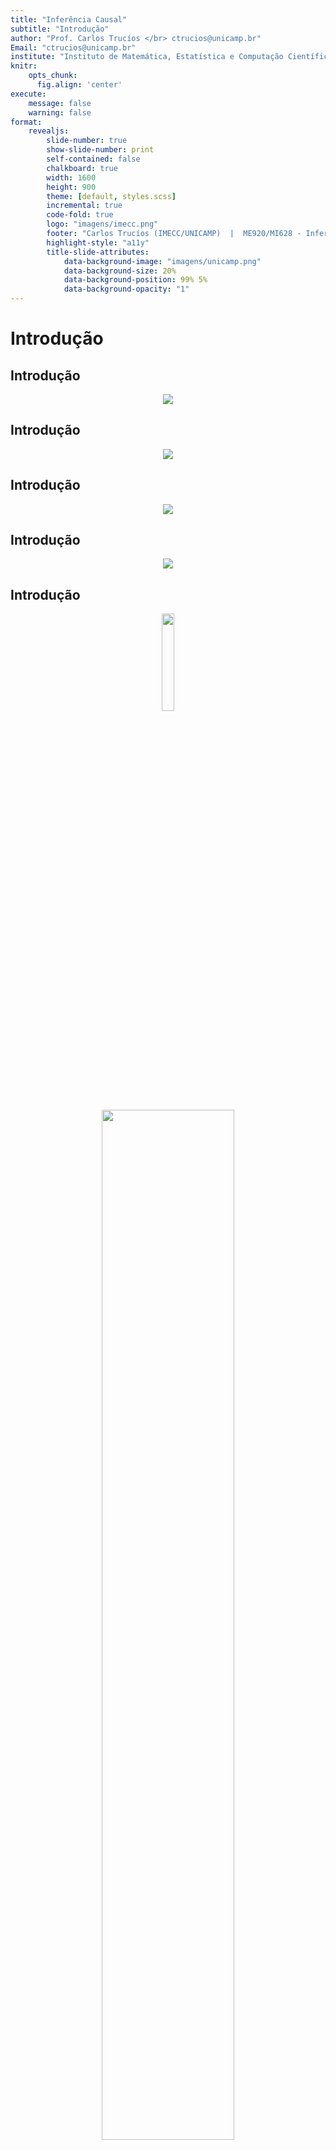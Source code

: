 ```yaml
---
title: "Inferência Causal"
subtitle: "Introdução"
author: "Prof. Carlos Trucíos </br> ctrucios@unicamp.br"
Email: "ctrucios@unicamp.br"
institute: "Instituto de Matemática, Estatística e Computação Científica (IMECC), </br> Universidade Estadual de Campinas (UNICAMP)."
knitr:
    opts_chunk: 
      fig.align: 'center'
execute:
    message: false
    warning: false
format:
    revealjs:
        slide-number: true
        show-slide-number: print
        self-contained: false
        chalkboard: true
        width: 1600
        height: 900
        theme: [default, styles.scss]
        incremental: true
        code-fold: true
        logo: "imagens/imecc.png"
        footer: "Carlos Trucíos (IMECC/UNICAMP)  |  ME920/MI628 - Inferência Causal |  [ctruciosm.github.io](https://ctruciosm.github.io/)"
        highlight-style: "a11y"
        title-slide-attributes:
            data-background-image: "imagens/unicamp.png"
            data-background-size: 20%
            data-background-position: 99% 5%
            data-background-opacity: "1"
---
```




# Introdução

## Introdução

<center>
![](imagens/cheese.jpeg)

</center>

## Introdução


<center>
![](imagens/miss.png)

</center>


## Introdução

<center>
![](imagens/nicolas_cage.jpg)

</center>


## Introdução


<center>
![](imagens/ice_cream.jpg)

</center>


## Introdução


<center>

![](imagens/correlation_does_not_imply_causation.jpg){width=20%}

</center>


<center>

![](imagens/meme_correlation.gif){width=65%}


. . . 


<center>

[Correlação e causalidade podem co-existir, mas correlação não implica (necesariamente) causalidade.]{style="color:red;"}


</center>



## Introdução

Algumas vezes, correlação pode implicar causalidade, mas outras....

<center>

![](imagens/sol_meme.png)

</center>





# Inferência Causal

## O que é Inferência Causal?


:::: {.columns}

::: {.column width="40%"}

![](imagens/ChatGPT.png)

:::

::: {.column width="60%"}

- "Causal inference is the process of learning what would happen to the average outcome of a population if we were to introduce a change in the interventions that people actually receive." **Hernán, M. A., & Robins, J. M. (2020) - "Causal Inference: What If"**
- "Causal inference is the process of going beyond the observed data and proposing explanations for events that are suspected to have been caused by active interventions that modify the course of natural events." **Pearl, J. (2009) - "Causality: Models, Reasoning, and Inference"**

:::

::::


## O que é Inferência Causal?


:::: {.columns}

::: {.column width="40%"}

![](imagens/ChatGPT.png)

:::

::: {.column width="60%"}

- "Causal inference is the process of drawing conclusions about the effect of one variable by manipulating another variable, either through experimental or statistical observation." **Morgan, S. L., & Winship, C. (2014) - "Counterfactuals and Causal Inference: Methods and Principles for Social Research"**
- "Causal inference is the process of making claims about the causal effects of treatments, interventions, or exposures, based on observational or experimental data." **Rubin, D. B. (2005) - "Causal Inference Using Potential Outcomes: Design, Modeling, Decisions"**


:::

::::




## O que é Inferência Causal?


:::: {.columns}

::: {.column width="40%"}

![](imagens/ChatGPT.png)

:::

::: {.column width="60%"}

- "Causal inference is the process of learning about the effects of interventions, policies, or treatments, using observational or experimental data and appropriate statistical methods." **Imbens, G. W., & Rubin, D. B. (2015) - "Causal Inference for Statistics, Social, and Biomedical Sciences"**
-  "Causal inference is the attempt to draw conclusions about 'what would have happened' if a variable of interest had been different in an experimental group, compared to a control group, while holding other variables constant." **Angrist, J. D., & Pischke, J. S. (2008) - "Mostly Harmless Econometrics: An Empiricist's Companion"**

:::

::::



## Inferência causal


<center>
[Nesta matéria (ME920/MI628) aprenderemos diversas técnicas que nos permitirão tirar conclusões do tipo causa-efeito.]{style="color:red;"}
</center>




# Paradoxo de Simpson

## Paradoxo de Simpson

<center>
![](imagens/paradoxo_homer.png){width=50%}
</center>


<center>
**Não esse, mas outro paradoxo de Simpson** `r emo::ji("smile")` 
</center>


## Paradoxo de Yule-Simpson


::: {.callout-note}

#### Exemplo 1

::: {.fragment}
As taxas de recuperação (1: recuperado, 0: não recuperado) de um estudo aplicado em 700 pacientes que tiveram acesso a um novo medicamento são apresentadas a seguir. Dos 700 pacientes, apenas 350 decidiram experimentar o novo medicamento. Baseado nos resultados, recomendaria ou não o uso do novo medicamento?

|       | Novo medicamento |  Não novo medicamento       |
|:-----:|:----------------:|:-------------:|
| Total | 273/350 (78\%)     |  289/350 (83\%) |



:::


::: {.fragment .fade-up}
Seu colega, em lugar de olhar os resutados agregados, resolve olhar os resultados por gênero, obtendo o seguinte resultado:


|       | Novo medicamento |  Não novo medicamento       |
|:-----:|:----------------:|:-------------:|
| Homem | 81/87 (93\%)     |  234/270 (87\%) |
| Mulher| 192/263 (73\%)   | 55/80 (69\%)    |


Ainda manteria suas conclusões? 
:::


:::


. . . 

<center>
Devemos olhar para os dados agregados ou desagregados?
</center>


## Paradoxo de Yule-Simpson

Suponha agora que conhecemos um fato adicional: **Estrogêneo tem um efeito negativo na recuperação**.

. . . 

- Assim, mulheres se recuperam com uma taxa menor do que os homens, independente se experimentaram ou não o novo medicamento. 
- Note também que mulheres são mais propensas a experimentar o novo medicamento do que os homens.
- Isto explicaria o fato pelo qual o novo medicamento parece ser prejudicial quando olhamos para os dados agregados. Afinal, se selecionarmos uma pessoa aleatoriamente entre aqueles que experimentaram o novo medicamento, é mais provavel que seja uma mulher e, consequentemente, seja menos propensa a se recuperar do que uma pessoa escolhida ao acaso entre aqueles que não experimentaram o novo medicamento.


## Paradoxo de Yule-Simpson


- Assim, para avaliar a efetividade do novo medicamento precisamos comparar pessoas do mesmo gênero, garantindo assim que as diferenças nas taxas de recuperação sejam apenas por causa do medicamento e não por causa do "efeito estrogêneo". Ou seja, **neste caso devemos olhar para os dados desagregados**.





```r
library(MASS)

set.seed(123)
mu_1 <- c(100, 10)
mu_2 <- c(130, 25)
mu_3 <- c(160, 40)
mu_4 <- c(190, 55)
mu_5 <- c(200, 70)
S_1 <- matrix(c(170, -52.5, -52.5, 120), 2, 2)
S_2 <- matrix(c(170, -54.9, -54.9, 120), 2, 2)
S_3 <- matrix(c(170, -56.2, -56.2, 120), 2, 2)
S_4 <- matrix(c(170, -61.8, -61.8, 120), 2, 2)
S_5 <- matrix(c(170, -58.1, -58.1, 120), 2, 2)
grupo_1 <- data.frame(mvrnorm(1000, mu_1, S_1))
grupo_2 <- data.frame(mvrnorm(1000, mu_2, S_2))
grupo_3 <- data.frame(mvrnorm(1000, mu_3, S_3))
grupo_4 <- data.frame(mvrnorm(1000, mu_4, S_4))
grupo_5 <- data.frame(mvrnorm(1000, mu_5, S_5))
colnames(grupo_1) <- c("colesterol", "exercicio")
colnames(grupo_2) <- c("colesterol", "exercicio")
colnames(grupo_3) <- c("colesterol", "exercicio")
colnames(grupo_4) <- c("colesterol", "exercicio")
colnames(grupo_5) <- c("colesterol", "exercicio")
grupo_1$grupo <- "[15-25]"
grupo_2$grupo <- "<25-35]"
grupo_3$grupo <- "<35-45]"
grupo_4$grupo <- "<45-55]"
grupo_5$grupo <- "<55-65]"
dados <- rbind(grupo_1, grupo_2, grupo_3, grupo_4, grupo_5)
```


## Paradoxo de Yule-Simpson

::: {.callout-note}

#### Exemplo 2

Considere um estudo que mede a quantidade média de exercícios diário (em minutos) e o nível de colesterol LDL (mg/dL). Baseado no seguinte gráfico de dispersão, quais seriam suas conclusões?


```r
#| echo: false
library(ggplot2)
dados |> ggplot(aes(x = exercicio, y = colesterol)) + geom_point()
```

::: 



## Paradoxo de Yule-Simpson



::: {.callout-note}

#### Exemplo 2


Você, incomodado com o resultado contraintuitivo, revolve incluir a variável _grupo_, obtendo o seguinte resultado

```r
#| echo: false
library(ggplot2)
dados |> ggplot(aes(x = exercicio, y = colesterol, color = grupo)) + geom_point()
```


Suas conclusões permaneceriam as mesmas? 

:::



## Paradoxo de Yule-Simpson

- Se olharmos para o gráfico agregado, teremos uma correlação positiva entre a quantidade média (em minutos) de exercício diário com o nível de colesterol LDL.
- Se olharmos para o gráfico mas considerando os diferentes grupos, vemos que existe uma correlação negativa (dentro de cada grupo) entre a quantidade média (em minutos) de exercício diário com o nível de colesterol LDL. Ademais, note que em geral, quanto mais jovem a pessoa, menor é seu nível de colesterol.
- Se soubermos que, enquanto a pessoa é mais velha, é mais plausível que faça exercícios e também que tenha colesterol alto, então podemos explicar os resultados.
- _Idade_ é uma causa comum de ambos, tratamento (exercício) e resposta (colesterol). Assim, **devemos olhar para os dados desagregados e comparar pessoas do mesmo grupo etário**.


## Paradoxo de Yule-Simpson


::: {.callout-note}

#### Exemplo 3


Pense em um contexto semelhando ao do  **Exemplo 1** (novo medicamento). Contudo, em lugar de termos informação sobre o gênero dos pacientes, temos informação sobre a pressão arterial destes, a mesma que foi coletada ao final do experimento. Os resultados obtidos são os seguintes

|               | Não novo medicamento |  Novo medicamento       |
|:-------------:|:----------------:|:-------------:|
| Baixa Pressão | 81/87 (93\%)     |  234/270 (87\%) |
| Alta Pressão  | 192/263 (73\%)   | 55/80 (69\%)    |
| Total         | 273/350 (78\%)     |  289/350 (83\%) |

Quais são as suas conclusões? recomendaria ou não o novo medicamento?

:::



. . . 

<center>
Devemos olhar para os dados agregados ou desagregados?
</center>



## Paradoxo de Yule-Simpson

- Depois de estudar o problema, você descobre que o novo medicamento ajuda na recuperação, entre outras coisas, justamente por baixar o nível de pressão arterial.
- Nos dados agregados, o novo medicamento melhora as taxas de recuperação justamente pelo efeito que tem diminuindo a pressão arterial.
- Neste caso, a baixa pressão medida no final do experimento é, de fato, um dos mecanismos em que o tratamento (novo medicamento) afeta na recuperação. Assim, não faz sentido separar os resultados baseados na pressão arterial. **Devemos olhar então os resultados agregados**





## Paradoxo de Yule-Simpson


::: {.callout-note}

#### Exemplo 4 [Pedras no rim - Charig et al. (1986)]

Dados de 700 pacientes com pedras no rim foram coletados. Seja $Z$ o tratameno (1: procedimento cirúrgico invasivo, 0: procedimento menor) e seja $Y$ o resultado (1: sucesso, 0: fracasso). A Tabela de contingência é apresentada a seguir:

|         | $Y = 1$   | $Y = 0$   |
|:-------:|:---------:|:---------:|
| $Z = 1$ |  273      |   77      |
| $Z = 0$ | 289       |   61      |


:::



## Paradoxo de Yule-Simpson

::: {.callout-important}

Seja a distribuição conjunta de $Z$ e $Y$ (ambas binárias)


|         | $Y = 1$   | $Y = 0$   |
|:-------:|:---------:|:---------:|
| $Z = 1$ | $p_{11}$ | $p_{10}$   |
| $Z = 0$ | $p_{01}$ | $p_{00}$   |


em que $p_{zy} = P(Z = z, Y = y)$. Então


$${\rm RD} \text{ (risk difference)} = P(Y = 1 | Z = 1) - P(Y = 1 | Z = 0) = \dfrac{p_{11}}{p_{11} + p_{10}} - \dfrac{p_{01}}{p_{01} + p_{00}}.$$

$${\rm RR} \text{ (risk ratio)}= \dfrac{P(Y = 1 | Z = 1)}{P(Y = 1 | Z = 0)} = \dfrac{p_{11}}{p_{11} + p_{10}} \Big / \dfrac{p_{01}}{p_{01} + p_{00}}.$$
$${\rm OR} \text{ (odds ratio)} = \dfrac{P(Y = 1 | Z = 1) \big / P(Y = 0 | Z = 1)}{P(Y = 1 | Z = 0) \big / P(Y = 0 | Z = 0)} = \dfrac{\dfrac{p_{11}}{p_{11} + p_{10}} \Big / \dfrac{p_{10}}{p_{11} + p_{10}}}{\dfrac{p_{01}}{p_{01} + p_{00}} \Big / \dfrac{p_{00}}{p_{01} + p_{00}}} = \dfrac{p_{11}p_{00}}{p_{10}p_{01}}.$$


::::

## Paradoxo de Yule-Simpson


::: {.callout-important}

Se resumimos os dados observados em uma Tabela de contingência


|         | $Y = 1$   | $Y = 0$   |
|:-------:|:---------:|:---------:|
| $Z = 1$ | $n_{11}$ | $n_{10}$   |
| $Z = 0$ | $n_{01}$ | $n_{00}$   |


em que $n_{zy} = \# \{i: Z_i = z, Y_i = y \}$. Podemos estimar RD, RR e OR, substituindo $p_{zy}$ por $\hat{p}_{zy} = n_{zy}/n$ com $n$ sendo o total de observações.

:::



## Paradoxo de Yule-Simpson


::: {.callout-note}

#### Exemplo 4 [Pedras no rim - Charig et al. (1986)]


|         | $Y = 1$   | $Y = 0$   |
|:-------:|:---------:|:---------:|
| $Z = 1$ |  273      |   77      |
| $Z = 0$ | 289       |   61      |


$${\rm \widehat{RD}} = \dfrac{n_{11}}{n_{11} + n_{10}} - \dfrac{n_{01}}{n_{01} + n_{00}} = \dfrac{273}{273 + 77} - \dfrac{289}{289 + 61} \approx -0.05 (-5\% < 0)$$

:::

. . . 

- O tratamento 0 parece melhor, ou seja, procedimentos menores levam a uma maior quantidade de sucessos comparados com procedimentos cirúrgicos invasivos.
- Contudo, os dados não vem de um experimento aleatorizado. Isso implica que pacientes recebendo o tratamento 1 podem ser bem diferentes do que pacientes recebendo o tratamento 0.
- Na prática, alguns pacientes tem casos mais graves (pedras maiores) do que outros. 


## Paradoxo de Yule-Simpson


::: {.callout-note}

#### Exemplo 4 [Pedras no rim - Charig et al. (1986)]


:::: {.columns}

::: {.column width="50%"}
#### Casos leves (pedras pequenas)

|         | $Y = 1$   | $Y = 0$   |
|:-------:|:---------:|:---------:|
| $Z = 1$ |  81       |   6       |
| $Z = 0$ | 234       |   36      |

:::

::: {.column width="50%"}
#### Casos graves (pedras grandes)

|         | $Y = 1$   | $Y = 0$   |
|:-------:|:---------:|:---------:|
| $Z = 1$ |  192      |   71      |
| $Z = 0$ |   55      |   25      |


:::
::::

$${\rm \widehat{RD}_{leves}} = \dfrac{81}{81 + 6} - \dfrac{234}{234+35} \approx 0.06$$

$${\rm \widehat{RD}_{graves}} = \dfrac{192}{192 + 71} - \dfrac{55}{55+25} \approx 0.04$$


:::

- Para os casos leves, o tratamento 1 é melhor.
- Para os casos graves, o tratamento 1 é melhor.

. . . 

Consideremos $X$ uma variável binária (1: caso leve, 0: caso grave). 

## Paradoxo de Yule-Simpson

Será que, dependendo do caso ($X = 1$ ou $0$), pacientes preferem algum tipo de tratamento?


$$\begin{align*} 
& \hat{P}(Z = 1 | X = 1) - \hat{P}(Z = 1 | X = 0) \\
& = \dfrac{81 + 6}{81 + 6 + 234 + 36} - \dfrac{192 + 71}{ 192 + 71 + 55 + 25} \\
& \approx -0.52
\end{align*}$$

. . . 


$$\begin{align*} 
& \hat{P}(Z = 0 | X = 1) - \hat{P}(Z = 0 | X = 0) \\
& = \dfrac{234 + 36}{81 + 6 + 234 + 36} - \dfrac{55 + 25}{ 192 + 71 + 55 + 25} \\
& \approx 0.52
\end{align*}$$


. . . 

Pacientes com casos graves ($X = 0$) tendem a tomar o tratamento 1 ($Z = 1$) com mais frequência. Já pacientes com casos leves ($X = 1$) tendem a tomar o tratamento 0 ($Z = 0$) com mais frequência.


## Paradoxo de Yule-Simpson



$$\begin{align*} 
& \hat{P}(Y = 1 | Z = 1, X = 1) - \hat{P}(Y = 1 | Z = 1, X = 0) \\
& = \dfrac{81}{81 + 6} - \dfrac{192}{192 + 71} \\
& \approx 0.20
\end{align*}$$

. . . 


$$\begin{align*} 
& \hat{P}(Y = 1 | Z = 0, X = 1) - \hat{P}(Y = 1 | Z = 0, X = 0) \\
& = \dfrac{234}{234 + 36} - \dfrac{55}{55 + 25} \\
& \approx 0.18
\end{align*}$$



. . . 

Independente do tratamento ($Z$), paciêntes com casos leves ($X = 1$) tem maiores probabilidades de sucesso do que pacientes com casos graves ($X = 0$).





## Paradoxo de Yule-Simpson



Se aplicarmos o tratamento menos efetivo ($Z = 0$) de forma mais frequente para os casos mais leves ($X = 1$) pode parecer que o tratamento é mais efetivo. Assim, para eliminar o efeito "severidade do caso", **devemos olhar para os dados desagregados** (por severidade do caso).


. . . 


::: {.callout-warning}

#### Observação:

Repare que o último exemplo podería ter sido apresentado de forma semelhante aos primeiros, em que era reportada a taxa de sucesso ($Y = 1$).


|         | $Z = 1$                 | $Z = 0$                 |
|:-------:|:-----------------------:|:-----------------------:|
| $X = 1$ | 81 / (81 + 6)  (93\%)   | 234 / (234 + 36) (87\%) |
| $X = 0$ | 192 / (192 + 71) (73\%) | 55 / (55 + 25)  (69\%)  |
| Total   | 273 / 350   (77\%)      | 289 / 350  (83\%)       |


:::


## Paradoxo de Yule-Simpson



<center>
__A associação entre $Z$ e $Y$ pode ser diferente do que a associação entre $Z$ e $Y$ dado $X$ devido à associação entre $X$ e $Z$ e entre $X$ e $Y$. Quando o paradoxo de Simpson ocorre, dizemos que $X$ é a variável de confusão (*confounding variable* ou *confounder*) entre $Z$ e $Y$.__
</center>


# Definições básicas

## Definições básicas



::: {.callout-note}
## Exemplo 5

Juan e Maria são pacientes esperando por um transplate de coração. Em janeiro 1, Juan e Maria recebem o transplante:

- Cinco dias depois, Juan morre.
- [O que diria acerca do efeito do transplante de coração na morte de Juan?]{style="color:red;"}
- Cinco dias depois, Maria continua com vida.
- [Diria o mesmo no caso da Maria do que no caso do Juan?]{style="color:red;"}

::: {.fragment}

Imagine que, de alguma forma (provisão divina), sabemos que:

- Se Juan não tivesse recebido o transplante, ainda estaria vivo.
- Se Maria não tivesse recebido o transplante, também ainda estaria viva.
- [Como seriam suas conclusões agora?]{style="color:red;"}


:::


:::


. . . 

<center>
[O exemplo ilustra como é nossa forma de pensar acerca do significado de **efeito causal**.]{style="color:blue;"}
</center>

## Definições básicas



Usualmente, comparamos o resultado quando uma determinada ação **A** é realizada versus o resultado quando a ação **A** não é realizada. [_Se o resultado muda, dizemos que a ação **A** tem um efeito causal sobre o resultado._ Caso contrario, dizemos que ação **A** não tem um efeito causal sobre o resultado. A ação **A** é geralmente chamada de _intervenção_, _política_ ou _tratamento_.]{style="color:red;"}



## Definições básicas



- Considere um estudo com $n$ unidades experimentais ($i = 1, \cdots, n$).
-  Considere também uma intervenção **A** com dois níveis (1: tratamento, 0: controle).
- Para cada unidade experimental $i$, o resultado de interesse, $Y_i$, tem dois versões $$Y_i(1) \quad e \quad Y_i(0),$$ sob as intervenções 1 (tratamento) e 0 (controle), respectivamente.
- No nosso exemplo temos:
  * Juan tem $Y(1) = 1$ e $Y(0) = 0$.
  * Maria tem $Y(1) = 0$ e $Y(0) = 0$


## Definições básicas


::: {.callout-tip}
## Definição: efeito causal individual

A intervenção **A** tem um efeito causal no resultado do $i$-éssimo individuo se $$Y_i(1) \neq Y_i(0).$$
:::


. . . 


$Y_i(1)$ e $Y_i(0)$ são conhecidas como **potential outcomes** ou **counterfactual outcomes** para a $i$-éssima unidade. Aquela que corresponde ao valor da intervenção que o indivíduo de fato recebeu é chamada de **factual** e a outra de **contrafactual**.




## Definições básicas


- Identificarmos efeitos causais individuais não é geralmente possível (Por quê?). 
- Assim, devemos olhar para o  **efeito causal médio** (*average causal effect*) chamado também de _average treatment effect_ (ATE).

. . . 


::: {.callout-tip}

## Definição: efeito causal médio 

O efeito causal médio da intervenção **A** sob o resultado $Y$ esta presente se $$\mathbb{E}[Y(1)] \neq \mathbb{E}[Y(0)].$$ 

:::
 
. . . 

<center>
[Ausência do efeito causal médio não implica ausência do efeito causal individual.]{style="color:red;"}
</center>



## Definições básicas


::: {.callout-note}

### Exemplo 6

Pensemos na familia do Juan como nossa população de interesse e vejamos os resultados contrafactuais sobre as intervenções $a = 1$ e $a = 0$


:::: {.columns}

::: {.column width="35%"}

```r
library(kableExtra)
table <- data.frame(Ya0 = c(0, 1, 0, 0, 0, 1, 0, 0, 1, 1, 0, 1 ,1, 0, 0, 0, 1, 1, 1, 1),
                    Ya1 = c(1, 0, 0, 0, 0, 0, 0, 1, 1, 0, 1, 1, 1, 1, 1, 1, 1, 0, 0, 0))
row.names(table) <- c("Carlos", "Daniela", "Luiz", "Maria", "Roberto", "Rosa", "Eric", "Manuella", "Julio", "Laura",
               "Cezar", "Guilherme", "Sandra", "Monica", "Ana", "Augusto", "Wanderlei", "Sheila", "Alex", "Tatiane")
knitr::kable(table, col.names = c("Y(0)", "Y(1)"), escape = FALSE, row.names = TRUE) %>% kable_styling(font_size = 16, full_width = TRUE)
```

:::

::: {.column width="65%"}


- [Em quais casos existe um efeito causal individual?]{style="color:red;"}
- [Quantos elementos da população teriam morto se tivessem recebido o transplante ($Y(1) = 1$)?]{style="color:red;"}
- 50\%
- [Quantos elementos da população teriam morto se não tivessem recebido o transplante ($Y(0) = 1$)?]{style="color:red;"}
- 50\%
- [O transplante teve ou não teve um efeito causal médio?]{style="color:blue;"}

:::

::::


:::



## Definições básicas



O efeito causal médio é comumente chamado apenas de **efeito causal** e a hipótese nula de **não efeito médio causal** é chamada simplesmente de **hipótese causal nula**.

. . .

Se o resultado de interesse for dicotomico, a ausência do efeito causal médio também pode ser medido através de:

- $Pr(Y(1) = 1) - Pr(Y(0) = 1) = 0$
- $\dfrac{Pr(Y(1) = 1)}{Pr(Y(0) = 1)} = 1$
- $\dfrac{Pr(Y(1) = 1) \big / Pr(Y(1) = 0)}{Pr(Y(0) = 1) \big / Pr(Y(0) = 0)} = 1$

. . . 


Em que $Pr(\cdot)$ é a proporção de individuos na população.

## Definições básicas

- Na prática, nunca temos temos a Tabela como no exemplo da familia do Juan (ou observamos $Y(1)$ ou  observamos $Y(0)$, nunca ambos).
- Na prática, observamos qual foi a intervenção **A** (1 ou 0) e o resultado observado ($Y$).

. . . 

```r
table <- t(data.frame(A = c(0, 0, 0, 0, 1, 1, 1, 1, 0, 0, 0, 1, 1, 1, 1, 1, 1, 1, 1, 1),
                    Y = c(0, 1, 0, 0, 0, 0, 0, 1, 1, 1, 0, 1, 1, 1, 1, 1, 1, 0, 0, 0)))
knitr::kable(table)
```


. . . 


Quando a proporção de indivíduos que $Y = 1$ no grupo de tratamento e no de controle são iguais, ou seja, $$Pr(Y = 1 | A = 1) = Pr(Y = 1 | A = 0),$$
dizemos que $A$ e $Y$ são independentes ($A \perp\!\!\!\perp Y$), não associados ou que A não predize $Y$. Caso contrário dizemos que $A$ e $Y$ são dependentes ou associadas.


## Definições básicas


Outras definições equivalentes:

::: {.nonincremental}

- $Pr(Y = 1 | A = 1) - Pr(Y = 1 | A = 0) = 0$
- $\dfrac{Pr(Y = 1 | A = 1)}{Pr(Y = 1 | A = 0)} = 1$
- $\dfrac{Pr(Y = 1 | A = 1) \big / Pr(Y = 0| A = 1)}{Pr(Y = 1 | A = 0) \big / Pr(Y = 0| A = 0)} = 1$

:::

. . . 

Se $Y$ for contínua, definimos a independência média entre $A$ e $Y$ como $$\mathbb{E}(Y | A = 1) = \mathbb{E}(Y | A = 0)$$



## Definições básicas



Voltando a exemplo, são $A$ e $Y$ associados?

```r
knitr::kable(table)
```

. . . 

Sim, pois

$$P(Y = 1 | A = 1) = 7/13 \neq P(Y = 1 | A = 0) = 3/7$$



# Causalidade ou associação
## Causalidade ou associação

<center>
![Fonte: "Causal Inference: What if?"](imagens/what_if.png)
</center>

## Causalidade ou associação


:::: {.columns}

::: {.column width="50%"}
#### Causalidade

- A definição de causalidade implica contrastar o quadrado branco vs. o quadrado cinza.
- Inferências sobre causalidade preocupam-se com perguntas "e se" no mundo contrafactual.
- Definida como a diferença de risco na mesma população sobre diferentes valores de tratamento ($a = 1$ ou $a = 0$).


:::

::: {.column width="50%"}
#### Associação

- A definição de associação implica contrastar a parte do  quadrado que é branco vs. a parte cinza.
- Inferências sobre associação preocupam-se com perguntas no mundo real
- Definida como a diferença de risco em dois subconjuntos distintos (determinados pelo valor do tratamento $A = 1$ ou $A = 0$).

:::

::::

. . . 


<center>
[Inferencia causal requer dados como na Tabela hipotética (Exemplo 6), mas na prática apenas temos Tabelas como a última (em que apenas temos $A$ e $Y$). A pergunta que será respondida ao longo desta disciplina é, sob quais circunstancias, dados reais podem ser utilizados para fazer inferência causal?]{style="color:red;"}
</center>




## Referências

::: {.nonincremental}

- Peng Ding (2023). A First Course in Causal Inference. Capítulo 1.
- Peng Ding (2023). A First Course in Causal Inference. Capítulo 2.
- Hernán, Miguel A. e Robins, James, M. (2023). Causal Inference: What if?. Captítulo 1.
- [Rubin, D. B. (2005). Causal inference using potential outcomes: Design, modeling, decisions. Journal of the American Statistical Association, 100(469), 322-331.](https://www.tandfonline.com/doi/pdf/10.1198/016214504000001880?casa_token=1szoe44b0zcAAAAA:-Y2L8ffrkvszzCVwtcOZPQWPmZtV4OGyklpNXCvLqCD8UdMQ3ypsk7GKLIrMx1VQHf7BmY_UMvPkhQ) **[Leitura recomendada]**



:::